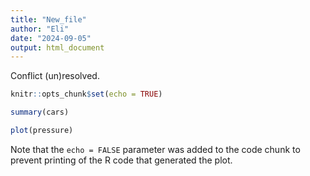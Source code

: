 ```yaml
---
title: "New_file"
author: "Eli"
date: "2024-09-05"
output: html_document
---
```



Conflict (un)resolved.


```r
knitr::opts_chunk$set(echo = TRUE)
```


```r
summary(cars)
```

```r
plot(pressure)
```

Note that the `echo = FALSE` parameter was added to the code chunk to prevent printing of the R code that generated the plot.
